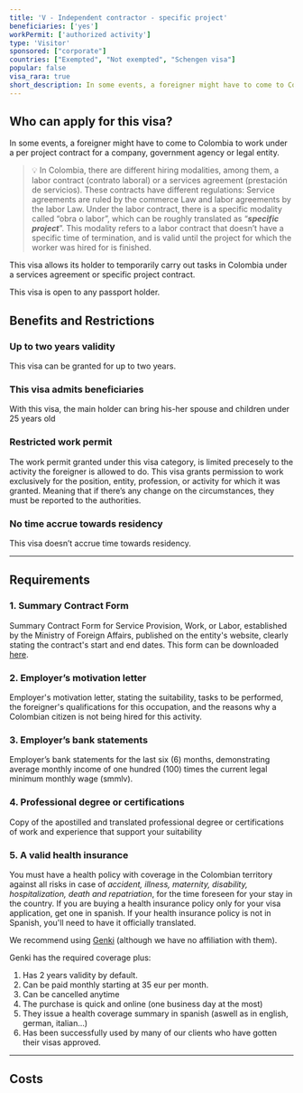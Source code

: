 ```yaml
---
title: 'V - Independent contractor - specific project'
beneficiaries: ['yes']
workPermit: ['authorized activity']
type: 'Visitor'
sponsored: ["corporate"]
countries: ["Exempted", "Not exempted", "Schengen visa"]
popular: false
visa_rara: true
short_description: In some events, a foreigner might have to come to Colombia to work under a per project contract for a company, government agency or legal entity.
---
```


## Who can apply for this visa?

In some events, a foreigner might have to come to Colombia to work under a per project contract for a company, government agency or legal entity.

> 💡 In Colombia, there are different hiring modalities, among them, a labor contract (contrato laboral) or a services agreement (prestación de servicios). These contracts have different regulations: Service agreements are ruled by the commerce Law and labor agreements by the labor Law. Under the labor contract, there is a specific modality called “obra o labor”, which can be roughly translated as “***specific project***”. This modality refers to a labor contract that doesn’t have a specific time of termination, and is valid until the project for which the worker was hired for is finished.


This visa allows its holder to temporarily carry out tasks in Colombia under a services agreement or specific project contract.

This visa is open to any passport holder.

## Benefits and Restrictions

### **Up to two years validity**

This visa can be granted for up to two years.

### **This visa admits beneficiaries**

With this visa, the main holder can bring his-her spouse and children under 25 years old 

### Restricted **work permit**

The work permit granted under this visa category, is limited precesely to the activity the foreigner is allowed to do. This visa grants permission to work exclusively for the position, entity, profession, or activity for which it was granted. Meaning that if there’s any change on the circumstances, they must be reported to the authorities.

### **No time accrue towards residency**

This visa doesn’t accrue time towards residency.

---

## Requirements

### 1. Summary Contract Form

Summary Contract Form for Service Provision, Work, or Labor, established by the Ministry of Foreign Affairs, published on the entity's website, clearly stating the contract's start and end dates. This form can be downloaded [here](https://www.cancilleria.gov.co/sites/default/files/FOTOS2020/dp-fo-208_resumen_de_contrato_v.22019-06-21_1.pdf).

### 2. Employer’s motivation letter

Employer's motivation letter, stating the suitability, tasks to be performed, the foreigner's qualifications for this occupation, and the reasons why a Colombian citizen is not being hired for this activity.

### 3. Employer’s bank statements

Employer’s bank statements for the last six (6) months, demonstrating average monthly income of one hundred (100) times the current legal minimum monthly wage (smmlv).

### 4. Professional degree or certifications

Copy of the apostilled and translated professional degree or certifications of work and experience that support your suitability

### 5. A valid **health insurance**

You must have a health policy with coverage in the Colombian territory against all risks in case of *accident, illness, maternity, disability, hospitalization, death and repatriation*, for the time foreseen for your stay in the country. If you are buying a health insurance policy only for your visa application, get one in spanish. If your health insurance policy is not in Spanish, you'll need to have it officially translated.

We recommend using [Genki](https://genki.world/?with=capitaleme) (although we have no affiliation with them). 

Genki has the required coverage plus: 

1. Has 2 years validity by default. 
2. Can be paid monthly starting at 35 eur per month. 
3. Can be cancelled anytime 
4. The purchase is quick and online (one business day at the most) 
5. They issue a health coverage summary in spanish (aswell as in english, german, italian…) 
6. Has been successfully used by many of our clients who have gotten their visas approved.

---
## Costs

<VisaCosts
    studyFees="55"
    issuanceFees="177"
    apostille={true}
    translation={true}
/>
---